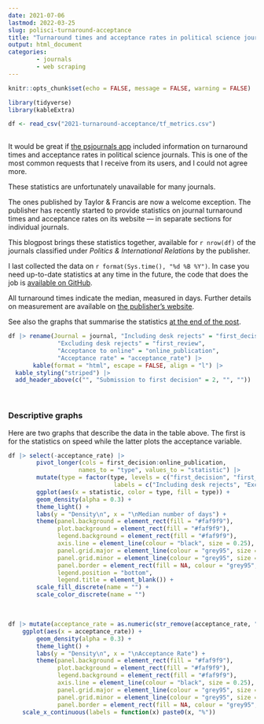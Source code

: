 ---
date: 2021-07-06
lastmod: 2022-03-25
slug: polisci-turnaround-acceptance
title: "Turnaround times and acceptance rates in political science journals"
output: html_document
categories:
        - journals
        - web scraping
---

```{r setup, include=FALSE, message=FALSE, warning=FALSE}

knitr::opts_chunk$set(echo = FALSE, message = FALSE, warning = FALSE)

library(tidyverse)
library(kableExtra)

df <- read_csv("2021-turnaround-acceptance/tf_metrics.csv")
        
```

It would be great if <a href="https://resulumit.shinyapps.io/psjournals/" target="_blank">the psjournals app</a> included information on turnaround times and acceptance rates in political science journals. This is one of the most common requests that I receive from its users, and I could not agree more.

These statistics are unfortunately unavailable for many journals.

The ones published by Taylor & Francis are now a welcome exception. The publisher has recently started to provide statistics on journal turnaround times and acceptance rates on its website --- in separate sections for individual journals. 

This blogpost brings these statistics together, available for `r nrow(df)` of the journals classified under _Politics & International Relations_ by the publisher. 

I last collected the data on `r format(Sys.time(), "%d %B %Y")`. In case you need up-to-date statistics at any time in the future, the code that does the job is <a href="https://gist.github.com/resulumit/05f5186f2c7abd7efed0e05bc64a358e" target="_blank">available on GitHub</a>.

All turnaround times indicate the median, measured in days. Further details on measurement are available on <a href="https://authorservices.taylorandfrancis.com/publishing-your-research/choosing-a-journal/journal-metrics/#" target="_blank">the publisher's website</a>. 

See also the graphs that summarise the statistics [at the end of the post](#descriptive-graphs).

```{r, table}
df |> rename(Journal = journal, "Including desk rejects" = "first_decision",
              "Excluding desk rejects" = "first_review", 
              "Acceptance to online" = "online_publication", 
              "Acceptance rate" = "acceptance_rate") |> 
       kable(format = "html", escape = FALSE, align = "l") |>
  kable_styling("striped") |>
  add_header_above(c("", "Submission to first decision" = 2, "", ""))

```

<br>

### Descriptive graphs

Here are two graphs that describe the data in the table above. The first is for the statistics on speed while the latter plots the acceptance variable. 

```{r, turnaround}

df |> select(-acceptance_rate) |> 
        pivot_longer(cols = first_decision:online_publication,
                    names_to = "type", values_to = "statistic") |>
        mutate(type = factor(type, levels = c("first_decision", "first_review", "online_publication"),
                              labels = c("Including desk rejects", "Excluding desk rejects", "Acceptance to online"))) |> 
        ggplot(aes(x = statistic, color = type, fill = type)) +
        geom_density(alpha = 0.3) +
        theme_light() +
        labs(y = "Density\n", x = "\nMedian number of days") +
        theme(panel.background = element_rect(fill = "#faf9f9"),
              plot.background = element_rect(fill = "#faf9f9"),
              legend.background = element_rect(fill = "#faf9f9"),
              axis.line = element_line(colour = "black", size = 0.25),
              panel.grid.major = element_line(colour = "grey95", size = 0.25),
              panel.grid.minor = element_line(colour = "grey95", size = 0.125),
              panel.border = element_rect(fill = NA, colour = "grey95", size = 0.25),
              legend.position = "bottom",
              legend.title = element_blank()) +
        scale_fill_discrete(name = "") +
        scale_color_discrete(name = "")

```

<br>

```{r, acceptance}

df |> mutate(acceptance_rate = as.numeric(str_remove(acceptance_rate, "%"))) |>
    ggplot(aes(x = acceptance_rate)) +
        geom_density(alpha = 0.3) +
        theme_light() +
        labs(y = "Density\n", x = "\nAcceptance Rate") +
        theme(panel.background = element_rect(fill = "#faf9f9"),
              plot.background = element_rect(fill = "#faf9f9"),
              legend.background = element_rect(fill = "#faf9f9"),
              axis.line = element_line(colour = "black", size = 0.25),
              panel.grid.major = element_line(colour = "grey95", size = 0.25),
              panel.grid.minor = element_line(colour = "grey95", size = 0.125),
              panel.border = element_rect(fill = NA, colour = "grey95", size = 0.25)) +
    scale_x_continuous(labels = function(x) paste0(x, "%"))

```


<style type="text/css">

.cname {
    border-bottom: 1px dotted;
}

</style>